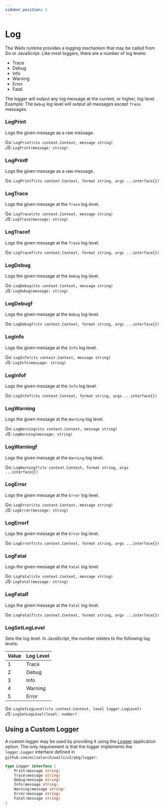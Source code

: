 ```yaml
---
sidebar_position: 3
---
```


# Log

The Wails runtime provides a logging mechanism that may be called from Go or JavaScript. Like most
loggers, there are a number of log levels:

- Trace
- Debug
- Info
- Warning
- Error
- Fatal

The logger will output any log message at the current, or higher, log level. Example: The `Debug` log
level will output all messages except `Trace` messages.

### LogPrint

Logs the given message as a raw message.

Go: `LogPrint(ctx context.Context, message string)`<br/>
JS: `LogPrint(message: string)`

### LogPrintf

Logs the given message as a raw message.

Go: `LogPrintf(ctx context.Context, format string, args ...interface{})`<br/>

### LogTrace

Logs the given message at the `Trace` log level.

Go: `LogTrace(ctx context.Context, message string)`<br/>
JS: `LogTrace(message: string)`

### LogTracef

Logs the given message at the `Trace` log level.

Go: `LogTracef(ctx context.Context, format string, args ...interface{})`<br/>

### LogDebug

Logs the given message at the `Debug` log level.

Go: `LogDebug(ctx context.Context, message string)`<br/>
JS: `LogDebug(message: string)`

### LogDebugf

Logs the given message at the `Debug` log level.

Go: `LogDebugf(ctx context.Context, format string, args ...interface{})`<br/>

### LogInfo

Logs the given message at the `Info` log level.

Go: `LogInfo(ctx context.Context, message string)`<br/>
JS: `LogInfo(message: string)`

### LogInfof

Logs the given message at the `Info` log level.

Go: `LogInfof(ctx context.Context, format string, args ...interface{})`<br/>

### LogWarning

Logs the given message at the `Warning` log level.

Go: `LogWarning(ctx context.Context, message string)`<br/>
JS: `LogWarning(message: string)`

### LogWarningf

Logs the given message at the `Warning` log level.

Go: `LogWarningf(ctx context.Context, format string, args ...interface{})`<br/>

### LogError

Logs the given message at the `Error` log level.

Go: `LogError(ctx context.Context, message string)`<br/>
JS: `LogError(message: string)`

### LogErrorf

Logs the given message at the `Error` log level.

Go: `LogErrorf(ctx context.Context, format string, args ...interface{})`<br/>

### LogFatal

Logs the given message at the `Fatal` log level.

Go: `LogFatal(ctx context.Context, message string)`<br/>
JS: `LogFatal(message: string)`

### LogFatalf

Logs the given message at the `Fatal` log level.

Go: `LogFatalf(ctx context.Context, format string, args ...interface{})`<br/>

### LogSetLogLevel

Sets the log level. In JavaScript, the number relates to the following log levels:

| Value | Log Level |
| ----- | --------- |
| 1     | Trace     |
| 2     | Debug     |
| 3     | Info      |
| 4     | Warning   |
| 5     | Error     |

Go: `LogSetLogLevel(ctx context.Context, level logger.LogLevel)`<br/>
JS: `LogSetLogLevel(level: number)`

## Using a Custom Logger

A custom logger may be used by providing it using the [Logger](../options.mdx#logger)
application option. The only requirement is that the logger implements the `logger.Logger` interface
defined in `github.com/milselarch/wails/v2/pkg/logger`:

```go title="logger.go"
type Logger interface {
	Print(message string)
	Trace(message string)
	Debug(message string)
	Info(message string)
	Warning(message string)
	Error(message string)
	Fatal(message string)
}
```
